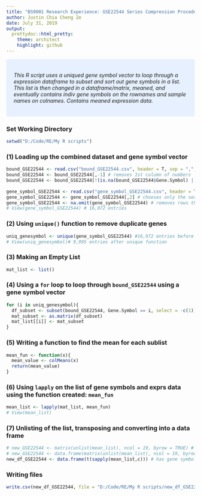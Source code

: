 ---
title: "BS9001 Research Experience: GSE22544 Series Compression Procedure"
author: Justin Chia Cheng Ze
date: July 31, 2019
output: 
  prettydoc::html_pretty:
    theme: architect
    highlight: github
---
<style>
div.blue { background-color:#e6f0ff; border-radius: 5px; padding: 20px;}
</style>
<div class = "dark blue">

*This R script uses a uniqued gene symbol vector to loop through a expression dataframe to subset and sort out gene symbols in a list. This list is then changed in a dataframe/matrix, meaned, and eventually contains indiv gene symbols on the rownames and sample names on colnames. Contains meaned expression data.*

</div>
### Set Working Directory
```{r code to set working directory, eval=FALSE}
setwd("D:/Code/RE/My R scripts")
```

### (1) Loading up the combined dataset and gene symbol vector
```{r, eval=FALSE}
bound_GSE22544 <- read.csv("bound_GSE22544.csv", header = T, sep = ",", stringsAsFactors = FALSE)
bound_GSE22544 <- bound_GSE22544[,-1] # removes 1st column of numbers
bound_GSE22544 <- bound_GSE22544[!(is.na(bound_GSE22544$Gene.Symbol) | bound_GSE22544$Gene.Symbol=="")
                                 
gene_symbol_GSE22544 <- read.csv("gene_symbol_GSE22544.csv", header = T, sep = ",", stringsAsFactors = FALSE)
gene_symbol_GSE22544 <- gene_symbol_GSE22544[,2] # chooses only the second column
gene_symbol_GSE22544 <- na.omit(gene_symbol_GSE22544) # removes rows that have NAs
# View(gene_symbol_GSE22544) # 16,072 entries

```

### (2) Using `unique()` function to remove duplicate genes
```{r, eval=FALSE}
uniq_genesymbol <- unique(gene_symbol_GSE22544) #16,972 entries before unique function
# View(uniq_genesymbol)# 9,995 entries after unique function
```

### (3) Making an Empty List
```{r, eval=FALSE}
mat_list <- list()
```

### (4) Using a `for` loop to loop through `bound_GSE22544` using a gene symbol vector
```{r, eval=FALSE}
for (i in uniq_genesymbol){
  df_subset <- subset(bound_GSE22544, Gene.Symbol == i, select = -c(1))
  mat_subset <- as.matrix(df_subset)
  mat_list[[i]] <- mat_subset
}
```

### (5) Writing a function to find the mean for each sublist
```{r, eval=FALSE}
mean_fun <- function(x){
  mean_value <- colMeans(x)
  return(mean_value)
}

```

### (6) Using `lapply` on the list of gene symbols and exprs data using the function created: `mean_fun`
```{r, eval=FALSE}
mean_list <- lapply(mat_list, mean_fun)
# View(mean_list)
```

### (7) Unlisting of the list, transposing and converting into a data frame
```{r, eval=FALSE}
# new_GSE22544 <- matrix(unlist(mean_list), ncol = 19, byrow = TRUE) # rejected cos no row and column names; only mean exprs data
# new_GSE22544 <- data.frame(matrix(unlist(mean_list), ncol = 19, byrow = TRUE)) # rejected cos no column and row names retained and needs extra steps to take the colnames from bound_22544 df
new_df_GSE22544 <- data.frame(t(sapply(mean_list,c))) # has gene symbols as rownames and sample numbers as column names
```

### Writing files
```{r,eval=FALSE}
write.csv(new_df_GSE22544, file = "D:/Code/RE/My R scripts/new_df_GSE22544.csv", row.names = T)
```